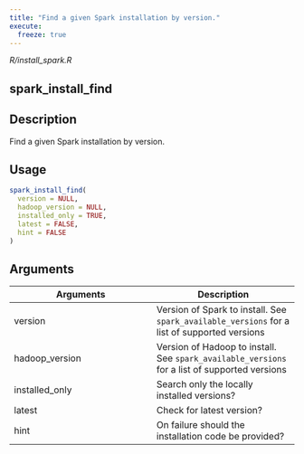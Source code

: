 ```yaml
---
title: "Find a given Spark installation by version."
execute:
  freeze: true
---
```


*R/install_spark.R*

## spark_install_find

## Description
Find a given Spark installation by version. 


## Usage
```r
spark_install_find( 
  version = NULL, 
  hadoop_version = NULL, 
  installed_only = TRUE, 
  latest = FALSE, 
  hint = FALSE 
) 
```

## Arguments
|Arguments|Description|
|---|---|
| version | Version of Spark to install. See `spark_available_versions` for a list of supported versions |
| hadoop_version | Version of Hadoop to install. See `spark_available_versions` for a list of supported versions |
| installed_only | Search only the locally installed versions? |
| latest | Check for latest version? |
| hint | On failure should the installation code be provided? |







